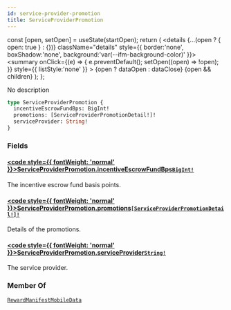 ```yaml
---
id: service-provider-promotion
title: ServiceProviderPromotion
---
```









  const [open, setOpen] = useState(startOpen);
  return (
    <details {...(open ? { open: true } : {})} className="details" style={{ border:'none', boxShadow:'none', background:'var(--ifm-background-color)' }}>
      <summary
        onClick={(e) => {
          e.preventDefault();
          setOpen((open) => !open);
        }}
        style={{ listStyle:'none' }}
      >
      {open ? dataOpen : dataClose}
      </summary>
      {open && children}
    </details>
  );
};








No description


```graphql
type ServiceProviderPromotion {
  incentiveEscrowFundBps: BigInt!
  promotions: [ServiceProviderPromotionDetail!]!
  serviceProvider: String!
}
```




### Fields

#### [<code style={{ fontWeight: 'normal' }}>ServiceProviderPromotion.<b>incentiveEscrowFundBps</b></code>](#)<Bullet />[`BigInt!`](/schema/types/scalars/big-int.mdx) <Badge class="badge badge--secondary" text="non-null"/> <Badge class="badge badge--secondary" text="scalar"/> 
The incentive escrow fund basis points.


#### [<code style={{ fontWeight: 'normal' }}>ServiceProviderPromotion.<b>promotions</b></code>](#)<Bullet />[`[ServiceProviderPromotionDetail!]!`](/schema/types/objects/service-provider-promotion-detail.mdx) <Badge class="badge badge--secondary" text="non-null"/> <Badge class="badge badge--secondary" text="object"/> 
Details of the promotions.


#### [<code style={{ fontWeight: 'normal' }}>ServiceProviderPromotion.<b>serviceProvider</b></code>](#)<Bullet />[`String!`](/schema/types/scalars/string.mdx) <Badge class="badge badge--secondary" text="non-null"/> <Badge class="badge badge--secondary" text="scalar"/> 
The service provider.






### Member Of

[`RewardManifestMobileData`](/schema/types/objects/reward-manifest-mobile-data.mdx)  <Badge class="badge badge--secondary" text="object"/>

